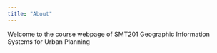 ```yaml
---
title: "About"
---
```


Welcome to the course webpage of SMT201 Geographic Information Systems for Urban Planning
